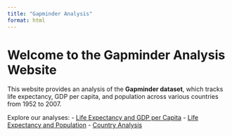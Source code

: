 ```yaml
---
title: "Gapminder Analysis"
format: html
---
```


# Welcome to the Gapminder Analysis Website

This website provides an analysis of the **Gapminder dataset**, which tracks life expectancy, GDP per capita, and population across various countries from 1952 to 2007.

Explore our analyses:
- [Life Expectancy and GDP per Capita](life-gdp.qmd)
- [Life Expectancy and Population](life-population.qmd)
- [Country Analysis](country.qmd)